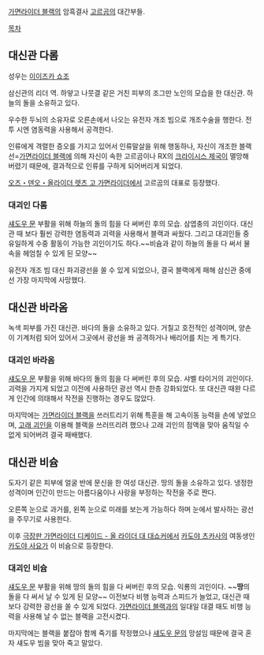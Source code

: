 [[가면라이더 블랙]]의 암흑결사 [[고르곰]]의 대간부들.

[[목차]]

== 대신관 다롬 ==
성우는 [[이이즈카 쇼조]]

삼신관의 리더 역. 하얗고 나뭇결 같은 거친 피부의 조그만 노인의 모습을 한 대신관. 하늘의 돌을 소유하고 있다. 

우수한 두뇌의 소유자로 오른손에서 나오는 유전자 개조 빔으로 개조수술을 행한다. 전투 시엔 염동력을 사용해서 공격한다.

인류에게 격렬한 증오를 가지고 있어서 인류말살을 위해 행동하나, 자신이 개조한 블랙 선=[[블랙(가면라이더 블랙)|가면라이더 블랙]]에 의해 자신이 속한 고르곰이나 RX의 [[크라이시스 제국]]이 멸망해 버렸기 때문에, 결과적으로 인류를 구하게 되어버리게 되었다.

[[오즈・덴오・올라이더 렛츠 고 가면라이더]]에서 고르곰의 대표로 등장했다.

=== 대괴인 다롬 ===
[[섀도우 문]] 부활을 위해 하늘의 돌의 힘을 다 써버린 후의 모습. 삼엽충의 괴인이다. 대신관 때 보다 훨씬 강력한 염동력과 괴력을 사용해서 블랙과 싸웠다. 그리고 대괴인들 중 유일하게 수중 활동이 가능한 괴인이기도 하다.~~비슘과 같이 하늘의 돌을 다 써서 물 속을 헤엄칠 수 있게 된 모양~~

유전자 개조 빔 대신 파괴광선을 쏠 수 있게 되었으나, 결국 블랙에게 패해 삼신관 중에선 가장 마지막에 사망했다.

== 대신관 바라옴 ==
녹색 피부를 가진 대신관. 바다의 돌을 소유하고 있다. 거칠고 호전적인 성격이며, 양손이 기계처럼 되어 있어서 그곳에서 광선을 쏴 공격하거나 배리어를 치는 게 특기다.

=== 대괴인 바라옴 ===
[[섀도우 문]] 부활을 위해 바다의 돌의 힘을 다 써버린 후의 모습. 샤벨 타이거의 괴인이다. 괴력을 가지게 되었고 이전에 사용하던 광선 역시 한층 강화되었다. 또 대신관 때완 다르게 인간에 의태해서 작전을 진행하는 경우도 많았다.

마지막에는 [[블랙(가면라이더 블랙)|가면라이더 블랙]]을 쓰러트리기 위해 특훈을 해 고속이동 능력을 손에 넣었으며, [[고래 괴인]]을 이용해 블랙을 쓰러뜨리려 했으나 고래 괴인의 점액을 맞아 움직일 수 없게 되어버려 결국 패배했다.

== 대신관 비슘 ==
도자기 같은 피부에 얼굴 반에 문신을 한 여성 대신관. 땅의 돌을 소유하고 있다. 냉정한 성격이며 인간이 만드는 아름다움이나 사랑을 부정하는 작전을 주로 짠다.

오른쪽 눈으로 과거를, 왼쪽 눈으로 미래를 보는게 가능하다 하며 눈에서 발사하는 광선을 주무기로 사용한다.

이후 [[극장판 가면라이더 디케이드 - 올 라이더 대 대쇼커]]에서 [[카도야 츠카사]]의 여동생인 [[카도야 사요]]가 이 비슘으로 등장한다.

=== 대괴인 비슘 ===
[[섀도우 문]] 부활을 위해 땅의 돌의 힘을 다 써버린 후의 모습. 익룡의 괴인이다. ~~'''땅'''의 돌을 다 써서 날 수 있게 된 모양~~ 이전보다 비행 능력과 스피드가 늘었고, 대신관 때 보다 강력한 광선을 쏠 수 있게 되었다. [[블랙(가면라이더 블랙)|가면라이더 블랙]]과의 일대일 대결 때도 비행 능력을 사용해 날 수 없는 블랙을 고전시켰다.

마지막에는 블랙을 붙잡아 함께 죽기를 작정했으나 [[섀도우 문]]의 망설임 때문에 결국 혼자 섀도우 빔을 맞아 죽고 말았다.
